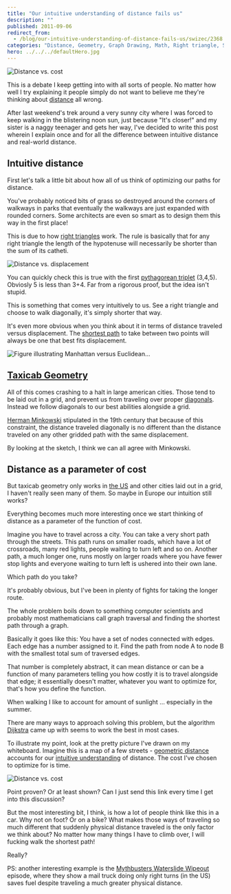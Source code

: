 ```yaml
---
title: "Our intuitive understanding of distance fails us"
description: ""
published: 2011-09-06
redirect_from:
  - /blog/our-intuitive-understanding-of-distance-fails-us/swizec/2368
categories: "Distance, Geometry, Graph Drawing, Math, Right triangle, Shortest path problem, Uncategorized, United States"
hero: ../../../defaultHero.jpg
---
```


![Distance vs. cost](https://swizec.com/wp-content/uploads/2011/09/photo-150x150.jpg)

This is a debate I keep getting into with all sorts of people. No matter how well I try explaining it people simply do not want to believe me they're thinking about [distance](http://en.wikipedia.org/wiki/Distance "Distance") all wrong.

After last weekend's trek around a very sunny city where I was forced to keep walking in the blistering noon sun, just because "It's closer!" and my sister is a naggy teenager and gets her way, I've decided to write this post wherein I explain once and for all the difference between intuitive distance and real-world distance.

## Intuitive distance

First let's talk a little bit about how all of us think of optimizing our paths for distance.

You've probably noticed bits of grass so destroyed around the corners of walkways in parks that eventually the walkways are just expanded with rounded corners. Some architects are even so smart as to design them this way in the first place!

This is due to how [right triangles](http://en.wikipedia.org/wiki/Right_triangle "Right triangle") work. The rule is basically that for any right triangle the length of the hypotenuse will necessarily be shorter than the sum of its catheti.

![Distance vs. displacement](https://swizec.com/wp-content/uploads/2011/09/300px-Distancedisplacement.svg_4.png)

You can quickly check this is true with the first [pythagorean triplet](http://en.wikipedia.org/wiki/Pythagorean_triple "Pythagorean triple") (3,4,5). Obviosly 5 is less than 3+4. Far from a rigorous proof, but the idea isn't stupid.

This is something that comes very intuitively to us. See a right triangle and choose to walk diagonally, it's simply shorter that way.

It's even more obvious when you think about it in terms of distance traveled versus displacement. The [shortest path](http://en.wikipedia.org/wiki/Shortest_path_problem "Shortest path problem") to take between two points will always be one that best fits displacement.

![Figure illustrating Manhattan versus Euclidean...](https://swizec.com/wp-content/uploads/2011/09/283px-Manhattan_distance.svg_.png)

## [Taxicab Geometry](http://en.wikipedia.org/wiki/Taxicab_geometry "Taxicab geometry")

All of this comes crashing to a halt in large american cities. Those tend to be laid out in a grid, and prevent us from traveling over proper [diagonals](http://en.wikipedia.org/wiki/Diagonal "Diagonal"). Instead we follow diagonals to our best abilities alongside a grid.

[Herman Minkowski](http://en.wikipedia.org/wiki/Hermann_Minkowski "Hermann Minkowski") stipulated in the 19th century that because of this constraint, the distance traveled diagonally is no different than the distance traveled on any other gridded path with the same displacement.

By looking at the sketch, I think we can all agree with Minkowski.

## Distance as a parameter of cost

But taxicab geometry only works in [the US](<http://maps.google.com/maps?ll=38.8833333333,-77.0166666667&spn=10.0,10.0&q=38.8833333333,-77.0166666667 (United%20States)&t=h> "United States") and other cities laid out in a grid, I haven't really seen many of them. So maybe in Europe our intuition still works?

Everything becomes much more interesting once we start thinking of distance as a parameter of the function of cost.

Imagine you have to travel across a city. You can take a very short path through the streets. This path runs on smaller roads, which have a lot of crossroads, many red lights, people waiting to turn left and so on. Another path, a much longer one, runs mostly on larger roads where you have fewer stop lights and everyone waiting to turn left is ushered into their own lane.

Which path do you take?

It's probably obvious, but I've been in plenty of fights for taking the longer route.

The whole problem boils down to something computer scientists and probably most mathematicians call graph traversal and finding the shortest path through a graph.

Basically it goes like this: You have a set of nodes connected with edges. Each edge has a number assigned to it. Find the path from node A to node B with the smallest total sum of traversed edges.

That number is completely abstract, it can mean distance or can be a function of many parameters telling you how costly it is to travel alongside that edge; it essentially doesn't matter, whatever you want to optimize for, that's how you define the function.

When walking I like to account for amount of sunlight ... especially in the summer.

There are many ways to approach solving this problem, but the algorithm [Dijkstra](http://en.wikipedia.org/wiki/Dijkstra%27s_algorithm "Dijkstra's algorithm") came up with seems to work the best in most cases.

To illustrate my point, look at the pretty picture I've drawn on my whiteboard. Imagine this is a map of a few streets - [geometric distance](http://en.wikipedia.org/wiki/Euclidean_distance "Euclidean distance") accounts for our [intuitive understanding](http://en.wikipedia.org/wiki/Intuition_%28knowledge%29 "Intuition (knowledge)") of distance. The cost I've chosen to optimize for is time.

![Distance vs. cost](https://swizec.com/wp-content/uploads/2011/09/photo-1024x764.jpg)

Point proven? Or at least shown? Can I just send this link every time I get into this discussion?

But the most interesting bit, I think, is how a lot of people think like this in a car. Why not on foot? Or on a bike? What makes those ways of traveling so much different that suddenly physical distance traveled is the only factor we think about? No matter how many things I have to climb over, I will fucking walk the shortest path!

Really?

PS: another interesting example is the [Mythbusters Waterslide Wipeout](<http://en.wikipedia.org/wiki/MythBusters_(2010_season)#Episode_145_.E2.80.93_Waterslide_Wipeout>) episode, where they show a mail truck doing only right turns (in the US) saves fuel despite traveling a much greater physical distance.
